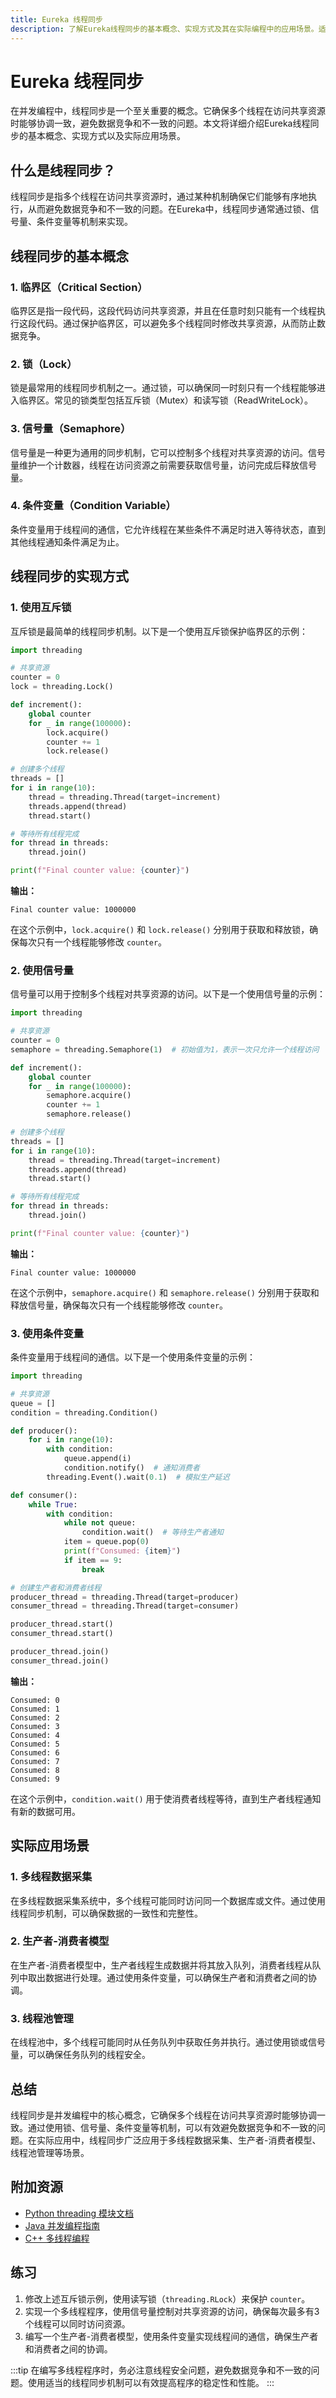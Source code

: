 ```yaml
---
title: Eureka 线程同步
description: 了解Eureka线程同步的基本概念、实现方式及其在实际编程中的应用场景。适合初学者的全面指南。
---
```


# Eureka 线程同步

在并发编程中，线程同步是一个至关重要的概念。它确保多个线程在访问共享资源时能够协调一致，避免数据竞争和不一致的问题。本文将详细介绍Eureka线程同步的基本概念、实现方式以及实际应用场景。

## 什么是线程同步？

线程同步是指多个线程在访问共享资源时，通过某种机制确保它们能够有序地执行，从而避免数据竞争和不一致的问题。在Eureka中，线程同步通常通过锁、信号量、条件变量等机制来实现。

## 线程同步的基本概念

### 1. 临界区（Critical Section）

临界区是指一段代码，这段代码访问共享资源，并且在任意时刻只能有一个线程执行这段代码。通过保护临界区，可以避免多个线程同时修改共享资源，从而防止数据竞争。

### 2. 锁（Lock）

锁是最常用的线程同步机制之一。通过锁，可以确保同一时刻只有一个线程能够进入临界区。常见的锁类型包括互斥锁（Mutex）和读写锁（ReadWriteLock）。

### 3. 信号量（Semaphore）

信号量是一种更为通用的同步机制，它可以控制多个线程对共享资源的访问。信号量维护一个计数器，线程在访问资源之前需要获取信号量，访问完成后释放信号量。

### 4. 条件变量（Condition Variable）

条件变量用于线程间的通信，它允许线程在某些条件不满足时进入等待状态，直到其他线程通知条件满足为止。

## 线程同步的实现方式

### 1. 使用互斥锁

互斥锁是最简单的线程同步机制。以下是一个使用互斥锁保护临界区的示例：

```python
import threading

# 共享资源
counter = 0
lock = threading.Lock()

def increment():
    global counter
    for _ in range(100000):
        lock.acquire()
        counter += 1
        lock.release()

# 创建多个线程
threads = []
for i in range(10):
    thread = threading.Thread(target=increment)
    threads.append(thread)
    thread.start()

# 等待所有线程完成
for thread in threads:
    thread.join()

print(f"Final counter value: {counter}")
```

**输出：**
```
Final counter value: 1000000
```

在这个示例中，`lock.acquire()` 和 `lock.release()` 分别用于获取和释放锁，确保每次只有一个线程能够修改 `counter`。

### 2. 使用信号量

信号量可以用于控制多个线程对共享资源的访问。以下是一个使用信号量的示例：

```python
import threading

# 共享资源
counter = 0
semaphore = threading.Semaphore(1)  # 初始值为1，表示一次只允许一个线程访问

def increment():
    global counter
    for _ in range(100000):
        semaphore.acquire()
        counter += 1
        semaphore.release()

# 创建多个线程
threads = []
for i in range(10):
    thread = threading.Thread(target=increment)
    threads.append(thread)
    thread.start()

# 等待所有线程完成
for thread in threads:
    thread.join()

print(f"Final counter value: {counter}")
```

**输出：**
```
Final counter value: 1000000
```

在这个示例中，`semaphore.acquire()` 和 `semaphore.release()` 分别用于获取和释放信号量，确保每次只有一个线程能够修改 `counter`。

### 3. 使用条件变量

条件变量用于线程间的通信。以下是一个使用条件变量的示例：

```python
import threading

# 共享资源
queue = []
condition = threading.Condition()

def producer():
    for i in range(10):
        with condition:
            queue.append(i)
            condition.notify()  # 通知消费者
        threading.Event().wait(0.1)  # 模拟生产延迟

def consumer():
    while True:
        with condition:
            while not queue:
                condition.wait()  # 等待生产者通知
            item = queue.pop(0)
            print(f"Consumed: {item}")
            if item == 9:
                break

# 创建生产者和消费者线程
producer_thread = threading.Thread(target=producer)
consumer_thread = threading.Thread(target=consumer)

producer_thread.start()
consumer_thread.start()

producer_thread.join()
consumer_thread.join()
```

**输出：**
```
Consumed: 0
Consumed: 1
Consumed: 2
Consumed: 3
Consumed: 4
Consumed: 5
Consumed: 6
Consumed: 7
Consumed: 8
Consumed: 9
```

在这个示例中，`condition.wait()` 用于使消费者线程等待，直到生产者线程通知有新的数据可用。

## 实际应用场景

### 1. 多线程数据采集

在多线程数据采集系统中，多个线程可能同时访问同一个数据库或文件。通过使用线程同步机制，可以确保数据的一致性和完整性。

### 2. 生产者-消费者模型

在生产者-消费者模型中，生产者线程生成数据并将其放入队列，消费者线程从队列中取出数据进行处理。通过使用条件变量，可以确保生产者和消费者之间的协调。

### 3. 线程池管理

在线程池中，多个线程可能同时从任务队列中获取任务并执行。通过使用锁或信号量，可以确保任务队列的线程安全。

## 总结

线程同步是并发编程中的核心概念，它确保多个线程在访问共享资源时能够协调一致。通过使用锁、信号量、条件变量等机制，可以有效避免数据竞争和不一致的问题。在实际应用中，线程同步广泛应用于多线程数据采集、生产者-消费者模型、线程池管理等场景。

## 附加资源

- [Python threading 模块文档](https://docs.python.org/3/library/threading.html)
- [Java 并发编程指南](https://docs.oracle.com/javase/tutorial/essential/concurrency/)
- [C++ 多线程编程](https://en.cppreference.com/w/cpp/thread)

## 练习

1. 修改上述互斥锁示例，使用读写锁（`threading.RLock`）来保护 `counter`。
2. 实现一个多线程程序，使用信号量控制对共享资源的访问，确保每次最多有3个线程可以同时访问资源。
3. 编写一个生产者-消费者模型，使用条件变量实现线程间的通信，确保生产者和消费者之间的协调。

:::tip
在编写多线程程序时，务必注意线程安全问题，避免数据竞争和不一致的问题。使用适当的线程同步机制可以有效提高程序的稳定性和性能。
:::